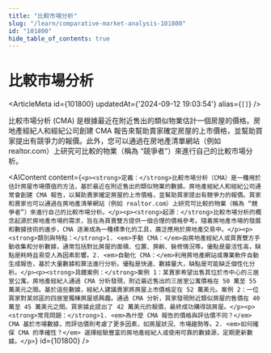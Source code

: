 ```yaml
---
title: "比較市場分析"
slug: "/learn/comparative-market-analysis-101800"
id: "101800"
hide_table_of_contents: true
---
```



# 比較市場分析

<ArticleMeta id={101800} updatedAt={'2024-09-12 19:03:54'} alias={`[]`} />
<div className='border-solid border-b border-t-0 my-4 border-[var(--ifm-color-gray-300)]' />

比較市場分析 (CMA) 是根據最近在附近售出的類似物業估計一個房屋的價格。房地產經紀人和經紀公司創建 CMA 報告來幫助賣家確定房屋的上市價格，並幫助買家提出有競爭力的報價。此外，您可以通過在房地產清單網站（例如 realtor.com）上研究可比較的物業（稱為 “競爭者”）來進行自己的比較市場分析。

<AIContent content={`<p><strong>定義：</strong>比較市場分析（CMA）是一種用於估計房屋市場價值的方法，基於最近在附近售出的類似物業的數據。房地產經紀人和經紀公司通常會創建 CMA 報告，以幫助賣家確定房屋的上市價格，並幫助買家提出有競爭力的報價。買家和賣家也可以通過在房地產清單網站（例如 realtor.com）上研究可比較的物業（稱為 “競爭者”）來進行自己的比較市場分析。</p><p><strong>起源：</strong>比較市場分析的概念起源於房地產市場的需求，旨在為買賣雙方提供一個合理的價格參考。隨着房地產市場的發展和數據技術的進步，CMA 逐漸成為一種標準化的工具，廣泛應用於房地產交易中。</p><p><strong>類別與特點：</strong>1. <em>手動 CMA：</em>由房地產經紀人或買賣雙方手動收集和分析數據，通常包括對比房屋的面積、位置、房齡、裝修情況等。優點是靈活性高，缺點是耗時且易受人為因素影響。2. <em>自動化 CMA：</em>利用房地產網站或專業軟件自動生成報告，基於大量數據和算法進行分析。優點是快速、數據量大，缺點是可能缺乏個性化分析。</p><p><strong>具體案例：</strong>案例 1：某賣家希望出售其位於市中心的三居室公寓。房地產經紀人通過 CMA 分析發現，附近最近售出的三居室公寓價格在 50 萬至 55 萬美元之間。基於這些數據，經紀人建議賣家將房屋上市價格定在 52 萬美元。案例 2：一位買家對某郊區的四居室獨棟房屋感興趣。通過 CMA 分析，買家發現附近類似房屋的售價在 40 萬至 45 萬美元之間。買家據此提出了 42 萬美元的報價，最終成功購得該房屋。</p><p><strong>常見問題：</strong>1. <em>為什麼 CMA 報告的價格與評估價不同？</em> CMA 基於市場數據，而評估價則考慮了更多因素，如房屋狀況、市場趨勢等。2. <em>如何確保 CMA 的準確性？</em> 選擇經驗豐富的房地產經紀人或使用可靠的數據源，定期更新數據。</p>`} id={101800} />
